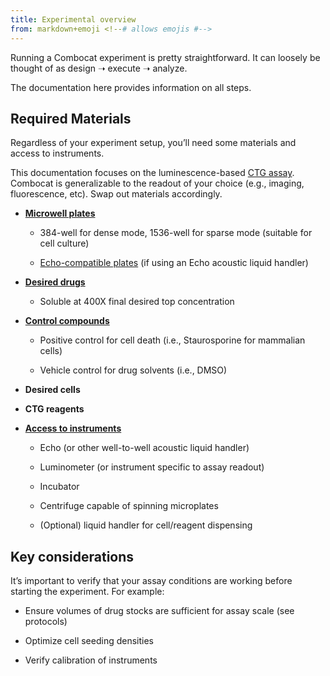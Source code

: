 ```yaml
---
title: Experimental overview
from: markdown+emoji <!--# allows emojis #-->
---
```


Running a Combocat experiment is pretty straightforward. It can loosely be thought of as design ➝ execute ➝ analyze.

The documentation here provides information on all steps.

## Required Materials

Regardless of your experiment setup, you'll need some materials and access to instruments.

::: {.callout-note}
This documentation focuses on the luminescence-based [CTG assay](https://www.promega.com/-/media/files/resources/protocols/technical-bulletins/0/celltiter-glo-luminescent-cell-viability-assay-protocol.pdf?rev=30e8ec640fdd4866b207e28c0cbc497c&sc_lang=en). \
Combocat is generalizable to the readout of your choice (e.g., imaging, fluorescence, etc). Swap out materials accordingly.
:::

-   [**Microwell plates**]{.underline}

    -   384-well for dense mode, 1536-well for sparse mode (suitable for cell culture)

    -   [Echo-compatible plates](https://www.mybeckman.co/supplies/echo-qualified-supplies/acoustic-liquid-handler-microplates/001-14555) (if using an Echo acoustic liquid handler)

-   [**Desired drugs**]{.underline}

    -   Soluble at 400X final desired top concentration

-   [**Control compounds**]{.underline}

    -   Positive control for cell death (i.e., Staurosporine for mammalian cells)

    -   Vehicle control for drug solvents (i.e., DMSO)

-   **Desired cells**

-   **CTG reagents**

-   [**Access to instruments**]{.underline}

    -   Echo (or other well-to-well acoustic liquid handler)

    -   Luminometer (or instrument specific to assay readout)

    -   Incubator

    -   Centrifuge capable of spinning microplates

    -   (Optional) liquid handler for cell/reagent dispensing

## Key considerations

It's important to verify that your assay conditions are working before starting the experiment. For example:

-   Ensure volumes of drug stocks are sufficient for assay scale (see protocols)

-   Optimize cell seeding densities

-   Verify calibration of instruments
